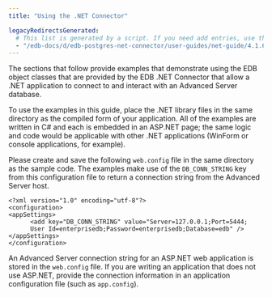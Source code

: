 ```yaml
---
title: "Using the .NET Connector"

legacyRedirectsGenerated:
  # This list is generated by a script. If you need add entries, use the `legacyRedirects` key.
  - "/edb-docs/d/edb-postgres-net-connector/user-guides/net-guide/4.1.6.1/using_the_net_connector.html"
---
```


<div id="using_the_net_connector" class="registered_link"></div>

The sections that follow provide examples that demonstrate using the EDB object classes that are provided by the EDB .NET Connector that allow a .NET application to connect to and interact with an Advanced Server database.

To use the examples in this guide, place the .NET library files in the same directory as the compiled form of your application. All of the examples are written in C# and each is embedded in an ASP.NET page; the same logic and code would be applicable with other .NET applications (WinForm or console applications, for example).

Please create and save the following `web.config` file in the same directory as the sample code. The examples make use of the `DB_CONN_STRING` key from this configuration file to return a connection string from the Advanced Server host.

```text
<?xml version="1.0" encoding="utf-8"?>
<configuration>
<appSettings>
      <add key="DB_CONN_STRING" value="Server=127.0.0.1;Port=5444;
      User Id=enterprisedb;Password=enterprisedb;Database=edb" />
</appSettings>
</configuration>
```

An Advanced Server connection string for an ASP.NET web application is stored in the `web.config` file. If you are writing an application that does not use ASP.NET, provide the connection information in an application configuration file (such as `app.config`).
